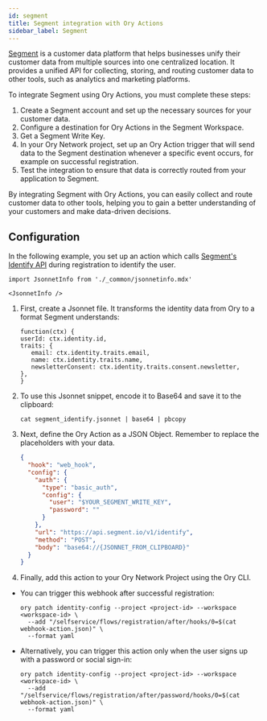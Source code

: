 ```yaml
---
id: segment
title: Segment integration with Ory Actions
sidebar_label: Segment
---
```


[Segment](https://www.segment.com) is a customer data platform that helps businesses unify their customer data from multiple
sources into one centralized location. It provides a unified API for collecting, storing, and routing customer data to other
tools, such as analytics and marketing platforms.

To integrate Segment using Ory Actions, you must complete these steps:

1. Create a Segment account and set up the necessary sources for your customer data.
2. Configure a destination for Ory Actions in the Segment Workspace.
3. Get a Segment Write Key.
4. In your Ory Network project, set up an Ory Action trigger that will send data to the Segment destination whenever a specific
   event occurs, for example on successful registration.
5. Test the integration to ensure that data is correctly routed from your application to Segment.

By integrating Segment with Ory Actions, you can easily collect and route customer data to other tools, helping you to gain a
better understanding of your customers and make data-driven decisions.

## Configuration

In the following example, you set up an action which calls
[Segment's Identify API](https://segment.com/docs/connections/spec/identify/) during registration to identify the user.

```mdx-code-block
import JsonnetInfo from './_common/jsonnetinfo.mdx'

<JsonnetInfo />
```

1. First, create a Jsonnet file. It transforms the identity data from Ory to a format Segment understands:

   ```jsonnet title="./segment_identify.jsonnet"
   function(ctx) {
   userId: ctx.identity.id,
   traits: {
      email: ctx.identity.traits.email,
      name: ctx.identity.traits.name,
      newsletterConsent: ctx.identity.traits.consent.newsletter,
   },
   }
   ```

2. To use this Jsonnet snippet, encode it to Base64 and save it to the clipboard:

   ```shell
   cat segment_identify.jsonnet | base64 | pbcopy
   ```

3. Next, define the Ory Action as a JSON Object. Remember to replace the placeholders with your data.

   ```json title="./webhook-action.json"
   {
     "hook": "web_hook",
     "config": {
       "auth": {
         "type": "basic_auth",
         "config": {
           "user": "$YOUR_SEGMENT_WRITE_KEY",
           "password": ""
         }
       },
       "url": "https://api.segment.io/v1/identify",
       "method": "POST",
       "body": "base64://{JSONNET_FROM_CLIPBOARD}"
     }
   }
   ```

4. Finally, add this action to your Ory Network Project using the Ory CLI.

- You can trigger this webhook after successful registration:

  ```shell
  ory patch identity-config --project <project-id> --workspace <workspace-id> \
    --add "/selfservice/flows/registration/after/hooks/0=$(cat webhook-action.json)" \
    --format yaml
  ```

- Alternatively, you can trigger this action only when the user signs up with a password or social sign-in:

  ```shell
  ory patch identity-config --project <project-id> --workspace <workspace-id> \
    --add "/selfservice/flows/registration/after/password/hooks/0=$(cat webhook-action.json)" \
    --format yaml
  ```
